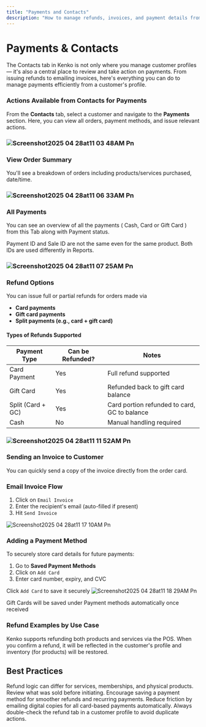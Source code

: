 ```yaml
---
title: "Payments and Contacts"
description: "How to manage refunds, invoices, and payment details from the Contacts tab in Kenko."
---
```


# Payments & Contacts

The Contacts tab in Kenko is not only where you manage customer profiles — it's also a central place to review and take action on payments. From issuing refunds to emailing invoices, here's everything you can do to manage payments efficiently from a customer's profile.

### Actions Available from Contacts for Payments

From the **Contacts** tab, select a customer and navigate to the **Payments** section. Here, you can view all orders, payment methods, and issue relevant actions.

### ![Screenshot2025 04 28at11 03 48AM Pn](/images/Screenshot2025-04-28at11.03.48AM.png)

### View Order Summary

You'll see a breakdown of orders including products/services purchased, date/time.

### ![Screenshot2025 04 28at11 06 33AM Pn](/images/Screenshot2025-04-28at11.06.33AM.png)

### All Payments

You can see an overview of all the payments ( Cash, Card or Gift Card ) from this Tab along with Payment status.

<Note>
  Payment ID and Sale ID are not the same even for the same product. Both IDs are used differently in Reports.
</Note>

### ![Screenshot2025 04 28at11 07 25AM Pn](/images/Screenshot2025-04-28at11.07.25AM.png)

### Refund Options

You can issue full or partial refunds for orders made via

- **Card payments**
- **Gift card payments**
- **Split payments (e.g., card \+ gift card)**

#### Types of Refunds Supported

| Payment Type       | Can be Refunded? | Notes                                        |
| ------------------ | ---------------- | -------------------------------------------- |
| Card Payment       | Yes              | Full  refund supported                       |
| Gift Card          | Yes              | Refunded back to gift card balance           |
| Split (Card \+ GC) | Yes              | Card portion refunded to card, GC to balance |
| Cash               | No               | Manual handling required                     |

### ![Screenshot2025 04 28at11 11 52AM Pn](/images/Screenshot2025-04-28at11.11.52AM.png)

### Sending an Invoice to Customer

You can quickly send a copy of the invoice directly from the order card.

### Email Invoice Flow

1. Click on `Email Invoice`
2. Enter the recipient's email (auto-filled if present)
3.  Hit `Send Invoice`
   
![Screenshot2025 04 28at11 17 10AM Pn](/images/Screenshot2025-04-28at11.17.10AM.png)

### Adding a Payment Method

To securely store card details for future payments:

1. Go to **Saved Payment Methods**
2. Click on `Add Card`
3. Enter card number, expiry, and CVC

Click `Add Card` to save it securely
![Screenshot2025 04 28at11 18 29AM Pn](/images/Screenshot2025-04-28at11.18.29AM.png)

<Note>
  Gift Cards will be saved under Payment methods automatically once received
</Note>

### Refund Examples by Use Case

Kenko supports refunding both products and services via the POS. When you confirm a refund, it will be reflected in the customer's profile and inventory (for products) will be restored.

## Best Practices

<CardGroup cols="2">
  <Card title="Always Check Order Type" icon="search-check">
    Refund logic can differ for services, memberships, and physical products. Review what was sold before initiating.
  </Card>
  <Card title="Use Stored Cards" icon="credit-card">
    Encourage saving a payment method for smoother refunds and recurring payments.
  </Card>
  <Card title="Prefer Email Invoices" icon="mail">
    Reduce friction by emailing digital copies for all card-based payments automatically.
  </Card>
  <Card title="Monitor Refund History" icon="history">
    Always double-check the refund tab in a customer profile to avoid duplicate actions.
  </Card>
</CardGroup>